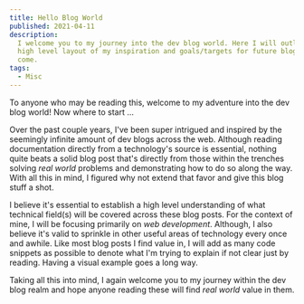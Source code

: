 ```yaml
---
title: Hello Blog World
published: 2021-04-11
description:
  I welcome you to my journey into the dev blog world. Here I will outline a
  high level layout of my inspiration and goals/targets for future blog posts to
  come.
tags:
  - Misc
---
```


To anyone who may be reading this, welcome to my adventure into the dev blog
world! Now where to start ...

Over the past couple years, I've been super intrigued and inspired by the
seemingly infinite amount of dev blogs across the web. Although reading
documentation directly from a technology's source is essential, nothing quite
beats a solid blog post that's directly from those within the trenches solving
_real world_ problems and demonstrating how to do so along the way. With all
this in mind, I figured why not extend that favor and give this blog stuff a
shot.

I believe it's essential to establish a high level understanding of what
technical field(s) will be covered across these blog posts. For the context of
mine, I will be focusing primarily on _web development_. Although, I also
believe it's valid to sprinkle in other useful areas of technology every once
and awhile. Like most blog posts I find value in, I will add as many code
snippets as possible to denote what I'm trying to explain if not clear just by
reading. Having a visual example goes a long way.

Taking all this into mind, I again welcome you to my journey within the dev blog
realm and hope anyone reading these will find _real world_ value in them.
